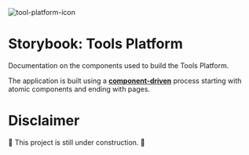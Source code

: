 
<Meta title="Tools Platform"/>

<style>
  {`
    .page {
      text-align: center;
    }
    .icon {
      width: 10rem;
    }
    .red {
      color: darkred;
      font-size: 150%;
    }
  `}
</style>

<div className="page">
  <img className="icon" src="../favicon.svg" alt="tool-platform-icon"/>
  <h1>Storybook: Tools Platform</h1>

  Documentation on the components used to build the Tools Platform.

  The application is built using a [**component-driven**](https://componentdriven.org)
  process starting with atomic components and ending with pages.

  <h1 className="red">Disclaimer</h1>
  🚧 This project is still under construction. 🚧
</div>
